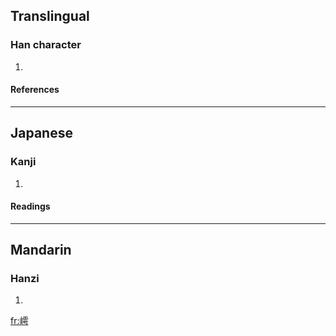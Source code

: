 ==Translingual==
===Han character===
{{Han char|rn=46|rad=山|as=11|sn=14|four=2177<sub>1</sub>|canj=山一月尸 (UMBS)}}
# {{defn|Han|sort=山11}}
====References====
{{Han ref|kx=0318.200|dkj=08403|dj=0618.360|hdz=10793.130|uh=5D80|ud=23936|bh=E1A4|bd=57764}}
----
==Japanese==
===Kanji===
{{ja-kanji|grade=|rs=山11}}
# {{defn|Japanese}} 
====Readings====
{{ja-readings|on=[[と]] (to), [[つ]] (tsu)|kun=}}
----
==Mandarin==
===Hanzi===
{{cmn-hanzi|pin=[[tū]] (tu1)|wg=t'u<sup>1</sup>}}
# {{defn|Mandarin}}

[[fr:嶀]]